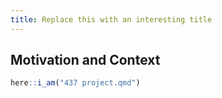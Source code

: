 ```yaml
---
title: Replace this with an interesting title
---
```


## Motivation and Context

```r
here::i_am("437 project.qmd")
```